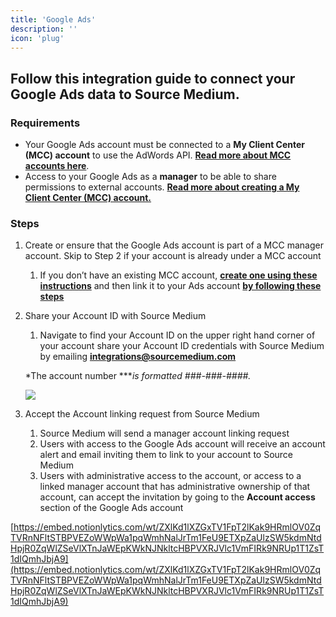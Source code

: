 ```yaml
---
title: 'Google Ads'
description: ''
icon: 'plug'
---
```


## Follow this integration guide to connect your Google Ads data to Source Medium.

### Requirements

- Your Google Ads account must be connected to a **My Client Center (MCC) account** to use the AdWords API. [**Read more about MCC accounts here**](https://support.google.com/adwords/answer/6139186).
- Access to your Google Ads as a **manager** to be able to share permissions to external accounts. [**Read more about creating a My Client Center (MCC) account.**](https://support.google.com/google-ads/answer/7459399)

### Steps

1. Create or ensure that the Google Ads account is part of a MCC manager account. Skip to Step 2 if your account is already under a MCC account
    1. If you don’t have an existing MCC account, [**create one using these instructions**](https://support.google.com/adwords/answer/7459399) and then link it to your Ads account **[by following these steps](https://support.google.com/adwords/answer/7459601)**
2. Share your Account ID with Source Medium 
    1. Navigate to find your Account ID on the upper right hand corner of your account share your Account ID credentials with Source Medium by emailing **[integrations@sourcemedium.com](mailto:integrations@sourcemedium.com)**
    
    *The account number ****is formatted ###-###-####.*
    
    ![](/images/article-imgs/google-ads-integration/Untitled.png)
    
3. Accept the Account linking request from Source Medium 
    1. Source Medium will send a manager account linking request
    2. Users with access to the Google Ads account will receive an account alert and email inviting them to link to your account to Source Medium 
    3. Users with administrative access to the account, or access to a linked manager account that has administrative ownership of that account, can accept the invitation by going to the **Account access** section of the Google Ads account
    

[https://embed.notionlytics.com/wt/ZXlKd1lXZGxTV1FpT2lKak9HRmlOV0ZqTVRnNFltSTBPVEZoWWpWa1pqWmhNalJrTm1FeU9ETXpZaUlzSW5kdmNtdHpjR0ZqWlZSeVlXTnJaWEpKWkNJNkltcHBPVXRJVlc1VmFIRk9NRUp1T1ZsT1dIQmhJbjA9](https://embed.notionlytics.com/wt/ZXlKd1lXZGxTV1FpT2lKak9HRmlOV0ZqTVRnNFltSTBPVEZoWWpWa1pqWmhNalJrTm1FeU9ETXpZaUlzSW5kdmNtdHpjR0ZqWlZSeVlXTnJaWEpKWkNJNkltcHBPVXRJVlc1VmFIRk9NRUp1T1ZsT1dIQmhJbjA9)